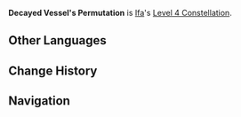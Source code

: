 {{Constellation Infobox
|image         = Constellation Decayed Vessel's Permutation.png
|character     = Ifa
|level         = 4
|description   = 
|scale_att1    = 
|scale_att2    = 
|utility1      = 
|utility2      = 
}}
'''Decayed Vessel's Permutation''' is [[Ifa]]'s [[Level 4 Constellation]].

<!--
==Preview==
{{Preview
|file = Decayed Vessel's Permutation Preview
}}
-->
==Other Languages==
{{Other Languages
|en       = Decayed Vessel's Permutation
|zhs      = 
|zhs_rm   = 
|zht      = 
|zht_rm   = 
|zh_tl    = 
|ja       = 
|ja_rm    = 
|ja_tl    = 
|ko       = 
|ko_tl    = 
|es       = 
|es_tl    = 
|fr       = 
|fr_tl    = 
|ru       = 
|ru_tl    = 
|th       = 
|vi       = 
|vi_tl    = 
|de       = 
|de_tl    = 
|id       = 
|pt       = 
|pt_tl    = 
|tr       = 
|tr_tl    = 
|it       = 
|it_tl    = 
}}

==Change History==
{{Change History|5.6}}

==Navigation==
{{Talent Navbox|Ifa}}